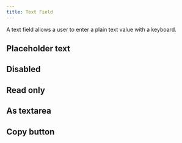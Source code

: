 ```yaml
---
title: Text Field
---
```


A text field allows a user to enter a plain text value with a keyboard.

<Example>
  <TextField />
</Example>

## Placeholder text

<Example>
  <TextField placeholder="Enter some text" />
</Example>

## Disabled

<Example>
  <TextField defaultValue="Disabled" isDisabled />
</Example>

## Read only

<Example>
  <TextField defaultValue="Read only" isReadOnly />
</Example>

## As textarea

<Example>
  <TextField placeholder="Enter some text." asTextArea />
</Example>

## Copy button

<Example>
  <TextField placeholder="Enter some text." value="Text" style={{ width: 200 }} allowCopy />
  <TextField
    placeholder="Enter some text."
    value="Text"
    style={{ width: 200 }}
    asTextArea
    allowCopy
  />
</Example>

